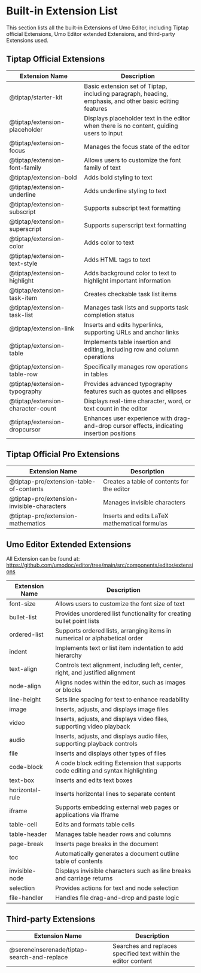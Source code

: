 # Built-in Extension List

This section lists all the built-in Extensions of Umo Editor, including Tiptap official Extensions, Umo Editor extended Extensions, and third-party Extensions used.

## Tiptap Official Extensions

| Extension Name | Description |
| --- | --- |
| @tiptap/starter-kit | Basic extension set of Tiptap, including paragraph, heading, emphasis, and other basic editing features |
| @tiptap/extension-placeholder | Displays placeholder text in the editor when there is no content, guiding users to input |
| @tiptap/extension-focus | Manages the focus state of the editor |
| @tiptap/extension-font-family | Allows users to customize the font family of text |
| @tiptap/extension-bold | Adds bold styling to text |
| @tiptap/extension-underline | Adds underline styling to text |
| @tiptap/extension-subscript | Supports subscript text formatting |
| @tiptap/extension-superscript | Supports superscript text formatting |
| @tiptap/extension-color | Adds color to text |
| @tiptap/extension-text-style | Adds HTML tags to text |
| @tiptap/extension-highlight | Adds background color to text to highlight important information |
| @tiptap/extension-task-item | Creates checkable task list items |
| @tiptap/extension-task-list | Manages task lists and supports task completion status |
| @tiptap/extension-link | Inserts and edits hyperlinks, supporting URLs and anchor links |
| @tiptap/extension-table | Implements table insertion and editing, including row and column operations |
| @tiptap/extension-table-row | Specifically manages row operations in tables |
| @tiptap/extension-typography | Provides advanced typography features such as quotes and ellipses |
| @tiptap/extension-character-count | Displays real-time character, word, or text count in the editor |
| @tiptap/extension-dropcursor | Enhances user experience with drag-and-drop cursor effects, indicating insertion positions |

## Tiptap Official Pro Extensions

| Extension Name | Description |
| --- | --- |
| @tiptap-pro/extension-table-of-contents | Creates a table of contents for the editor |
| @tiptap-pro/extension-invisible-characters | Manages invisible characters |
| @tiptap-pro/extension-mathematics | Inserts and edits LaTeX mathematical formulas |

## Umo Editor Extended Extensions

All Extension can be found at: https://github.com/umodoc/editor/tree/main/src/components/editor/extensions

| Extension Name | Description |
| --- | --- |
| font-size | Allows users to customize the font size of text |
| bullet-list | Provides unordered list functionality for creating bullet point lists |
| ordered-list | Supports ordered lists, arranging items in numerical or alphabetical order |
| indent | Implements text or list item indentation to add hierarchy |
| text-align | Controls text alignment, including left, center, right, and justified alignment |
| node-align | Aligns nodes within the editor, such as images or blocks |
| line-height | Sets line spacing for text to enhance readability |
| image | Inserts, adjusts, and displays image files |
| video | Inserts, adjusts, and displays video files, supporting video playback |
| audio | Inserts, adjusts, and displays audio files, supporting playback controls |
| file | Inserts and displays other types of files |
| code-block | A code block editing Extension that supports code editing and syntax highlighting |
| text-box | Inserts and edits text boxes |
| horizontal-rule | Inserts horizontal lines to separate content |
| iframe | Supports embedding external web pages or applications via Iframe |
| table-cell | Edits and formats table cells |
| table-header | Manages table header rows and columns |
| page-break | Inserts page breaks in the document |
| toc | Automatically generates a document outline table of contents |
| invisible-node | Displays invisible characters such as line breaks and carriage returns |
| selection | Provides actions for text and node selection |
| file-handler | Handles file drag-and-drop and paste logic |

## Third-party Extensions

| Extension Name | Description |
| --- | --- |
| @sereneinserenade/tiptap-search-and-replace | Searches and replaces specified text within the editor content |